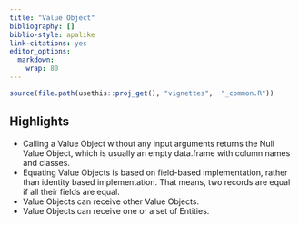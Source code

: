 ---
title: "Value Object"
bibliography: []
biblio-style: apalike
link-citations: yes
editor_options: 
  markdown: 
    wrap: 80
---

```{r, include = FALSE}
source(file.path(usethis::proj_get(), "vignettes",  "_common.R"))
```

## Highlights

-   Calling a Value Object without any input arguments returns the Null Value
    Object, which is usually an empty data.frame with column names and classes.
-   Equating Value Objects is based on field-based implementation, rather than
    identity based implementation. That means, two records are equal if all
    their fields are equal.
-   Value Objects can receive other Value Objects.
-   Value Objects can receive one or a set of Entities.
